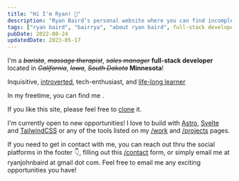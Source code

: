 ```yaml
---
title: "Hi I'm Ryan! 👋"
description: "Ryan Baird’s personal website where you can find incomplete and skewed information about him."
tags: ["ryan baird", "bairrya", "about ryan baird", full-stack developer]
pubDate: 2022-08-24
updatedDate: 2023-05-17
---
```



I'm a ~~_barista_~~, ~~_massage therapist_~~, ~~_sales manager_~~ **full-stack developer** located in ~~_California_~~, ~~_Iowa_~~, ~~_South Dakota_~~ **Minnesota**!

Inquisitive, [introverted](http://typelogic.com/intj.html "INTJ"), tech-enthusiast, and [life-long learner](https://www.gallup.com/cliftonstrengths/en/252293/learner-theme.aspx "Clifton Strengths: Life-long Learner")

In my freetime, you can find me <Hobbies client:load />.

If you like this site, please feel free to [clone](https://github.com/Rjbaird/ryanbaird "Github for ryanbaird.com") it.

I'm currently open to new opportunities! I love to build with [Astro](https://astro.build/ "Astro"), [Svelte](https://svelte.dev/ "Svelte") and [TailwindCSS](https://tailwindcss.com/ "TailwindCSS") or any of the tools listed on my [/work](/work "Ryan's /work page") and [/projects](/projects "Ryan's /projects page") pages.


If you need to get in contact with me, you can reach out thru the social platforms in the footer <span class="text-xl">👇</span>, filling out this [/contact](/contact "Ryan's /contact page") form, or simply email me at ryanjohnbaird at gmail dot com. Feel free to email me any exciting opportunities you have!
